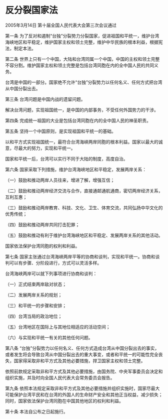 # 反分裂国家法

2005年3月14日 第十届全国人民代表大会第三次会议通过

  

第一条 为了反对和遏制“台独”分裂势力分裂国家，促进祖国和平统一，维护台湾海峡地区和平稳定，维护国家主权和领土完整，维护中华民族的根本利益，根据宪法，制定本法。

第二条 世界上只有一个中国，大陆和台湾同属一个中国，中国的主权和领土完整不容分割。维护国家主权和领土完整是包括台湾同胞在内的全中国人民的共同义务。

台湾是中国的一部分。国家绝不允许“台独”分裂势力以任何名义、任何方式把台湾从中国分裂出去。

第三条 台湾问题是中国内战的遗留问题。

解决台湾问题，实现祖国统一，是中国的内部事务，不受任何外国势力的干涉。

第四条 完成统一祖国的大业是包括台湾同胞在内的全中国人民的神圣职责。

第五条 坚持一个中国原则，是实现祖国和平统一的基础。

以和平方式实现祖国统一，最符合台湾海峡两岸同胞的根本利益。国家以最大的诚意，尽最大的努力，实现和平统一。

国家和平统一后，台湾可以实行不同于大陆的制度，高度自治。

第六条 国家采取下列措施，维护台湾海峡地区和平稳定，发展两岸关系：

（一）鼓励和推动两岸人员往来，增进了解，增强互信；

（二）鼓励和推动两岸经济交流与合作，直接通邮通航通商，密切两岸经济关系，互利互惠；

（三）鼓励和推动两岸教育、科技、文化、卫生、体育交流，共同弘扬中华文化的优秀传统；

（四）鼓励和推动两岸共同打击犯罪；

（五）鼓励和推动有利于维护台湾海峡地区和平稳定、发展两岸关系的其他活动。

国家依法保护台湾同胞的权利和利益。

第七条 国家主张通过台湾海峡两岸平等的协商和谈判，实现和平统一。协商和谈判可以有步骤、分阶段进行，方式可以灵活多样。

台湾海峡两岸可以就下列事项进行协商和谈判：

（一）正式结束两岸敌对状态；

（二）发展两岸关系的规划；

（三）和平统一的步骤和安排；

（四）台湾当局的政治地位；

（五）台湾地区在国际上与其地位相适应的活动空间；

（六）与实现和平统一有关的其他任何问题。

第八条 “台独”分裂势力以任何名义、任何方式造成台湾从中国分裂出去的事实，或者发生将会导致台湾从中国分裂出去的重大事变，或者和平统一的可能性完全丧失，国家得采取非和平方式及其他必要措施，捍卫国家主权和领土完整。

依照前款规定采取非和平方式及其他必要措施，由国务院、中央军事委员会决定和组织实施，并及时向全国人民代表大会常务委员会报告。

第九条 依照本法规定采取非和平方式及其他必要措施并组织实施时，国家尽最大可能保护台湾平民和在台湾的外国人的生命财产安全和其他正当权益，减少损失；同时，国家依法保护台湾同胞在中国其他地区的权利和利益。

第十条 本法自公布之日起施行。